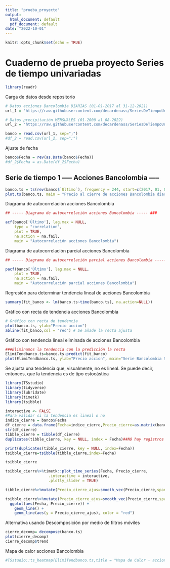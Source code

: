```yaml
---
title: "prueba_proyecto"
output:
  html_document: default
  pdf_document: default
date: "2022-10-01"
---
```


```r
knitr::opts_chunk$set(echo = TRUE)
```

# Cuaderno de prueba proyecto Series de tiempo univariadas

```r
library(readr)
```

Carga de datos desde repositorio
```r
# Datos acciones Bancolombia DIARIAS (01-01-2017 al 31-12-2021)
url_1 = 'https://raw.githubusercontent.com/decardenass/SeriesDeTiempoUnivariadas2022_2/main/Proyecto/Datos/Bancolombia.csv'

# Datos precipitación MENSUALES (01-2000 al 08-2022)
url_2 = 'https://raw.githubusercontent.com/decardenass/SeriesDeTiempoUnivariadas2022_2/main/Proyecto/Datos/Datos%20precipitaci%C3%B3n%20mensual.csv'

banco = read.csv(url_1, sep=";")
#df_2 = read.csv(url_2, sep=";")
```

Ajuste de fecha
```r
banco$Fecha = rev(as.Date(banco$Fecha))
#df_2$Fecha = as.Date(df_2$Fecha)
```

## Serie de tiempo 1 ----- Acciones Bancolombia -----
```r
banco.ts = ts(rev(banco$`Último`), frequency = 244, start=c(2017, 01, 02))
plot.ts(banco.ts, main = "Precio al cierre de acciones Bancolombia diario", xlab = "Tiempo", ylab = "Precio")
```

Diagrama de autocorrelación acciones Bancolombia
```r
## ----- Diagrama de autocorrelación acciones Bancolombia ----- ###

acf(banco['Último'], lag.max = NULL,
    type = "correlation",
    plot = TRUE,
    na.action = na.fail,
    main = "Autocorrelación acciones Bancolombia")
```

Diagrama de autocorrelación parcial acciones Bancolombia
```r
## ----- Diagrama de autocorrelación parcial acciones Bancolombia ----- ###

pacf(banco['Último'], lag.max = NULL,
    plot = TRUE,
    na.action = na.fail,
    main = "Autocorrelación parcial acciones Bancolombia")
```

Regresión para determinar tendencia lineal de acciones Bancolombia
```r
summary(fit_banco <- lm(banco.ts~time(banco.ts), na.action=NULL))
```

Gráfico con recta de tendencia acciones Bancolombia
```r
# Gráfico con recta de tendencia
plot(banco.ts, ylab="Precio accion") 
abline(fit_banco,col = "red") # Se añade la recta ajusta
```

Gráfico con tendencia lineal eliminada de acciones Bancolombia
```r
###Eliminamos la tendencia con la predicción la recta
ElimiTendbanco.ts=banco.ts-predict(fit_banco)
plot(ElimiTendbanco.ts, ylab="Precio accion", main="Serie Bancolombia Sin tendencia")
```
Se ajusta una tendencia que, visualmente, no es lineal. Se puede decir, entonces, que la tendencia es de tipo estocástica
```r
library(TSstudio)
library(tidyverse)
library(lubridate)
library(timetk)
library(tsibble)

interactive <- FALSE
#Para validar si la tendencia es lineal o no
indice_cierre = banco$Fecha
df_cierre = data.frame(Fecha=indice_cierre,Precio_cierre=as.matrix(banco$Último))
str(df_cierre)
tibble_cierre = tibble(df_cierre)
duplicates(tibble_cierre, key = NULL, index = Fecha)##NO hay registros duplicados

print(duplicates(tibble_cierre, key = NULL, index=Fecha))
tsibble_cierre=tsibble(tibble_cierre,index=Fecha)

tsibble_cierre

tsibble_cierre%>%timetk::plot_time_series(Fecha, Precio_cierre, 
                   .interactive = interactive,
                   .plotly_slider = TRUE)

tibble_cierre%>%mutate(Precio_cierre_ajus=smooth_vec(Precio_cierre,span = 0.75, degree = 2))

tsibble_cierre%>%mutate(Precio_cierre_ajus=smooth_vec(Precio_cierre,span = 0.75, degree = 2))%>%
  ggplot(aes(Fecha, Precio_cierre)) +
    geom_line() +
    geom_line(aes(y = Precio_cierre_ajus), color = "red")
```
Alternativa usando Descomposición por medio de filtros móviles
```r
cierre_decomp= decompose(banco.ts)
plot(cierre_decomp)
cierre_decomp$trend

```
Mapa de calor acciones Bancolombia
```r
#TSstudio::ts_heatmap(ElimiTendbanco.ts,title = "Mapa de Calor - acciones Bancolombia")
```